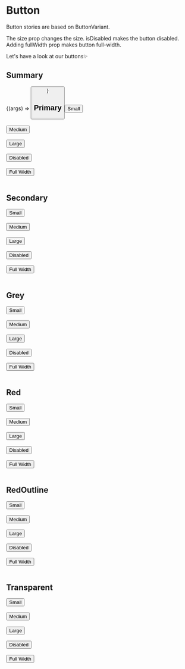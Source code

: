 

<Meta title="Whosfree/Atoms/Button" component={Button} />

# Button

Button stories are based on ButtonVariant. 

The size prop changes the size. isDisabled makes the button disabled. Adding fullWidth prop makes button full-width.

Let's have a look at our buttons✨

## Summary
<Canvas>
  <Story 
  name="Explorer"
  args={{
    isDisabled: false,
    Link: '',
    onClick: null,
    size: ButtonSize.Medium,
    target: '_self',
    tooltip: 'Hello World',
    variant: ButtonVariant.Primary,
    children: 'Button'
  }}
  > 
    {(args) => <Button { ...args } />}
  </Story>
</Canvas>

<ArgsTable of={Button} />

## Primary
<Canvas>
  <Story name="Primary">
    <Button
      isDisabled = {false}
      Link = ''
      onClick = {null}
      size = {ButtonSize.Small}
      target = '_self'
      tooltip = 'Hello World'
      variant = {ButtonVariant.Primary}>Small
    </Button>
    <br /><br />
    <Button
      isDisabled = {false}
      Link = ''
      onClick = {null}
      size = {ButtonSize.Small}
      target = '_self'
      tooltip = 'Hello World'
      variant = {ButtonVariant.Medium}>Medium
    </Button>
    <br /><br />
    <Button
      isDisabled = {false}
      Link = ''
      onClick = {null}
      size = {ButtonSize.Large}
      target = '_self'
      tooltip = 'Hello World'
      variant = {ButtonVariant.Primary}>Large
    </Button>
    <br /><br />
    <Button
      isDisabled = {true}
      Link = ''
      onClick = {null}
      size = {ButtonSize.Large}
      target = '_self'
      tooltip = 'Hello World'
      variant = {ButtonVariant.Primary}>Disabled
    </Button>
    <br /><br />
    <Button
      isDisabled = {false}
      Link = ''
      onClick = {null}
      fullWidth
      target = '_self'
      tooltip = 'Hello World'
      variant = {ButtonVariant.Primary}>Full Width
    </Button>
    <br /><br />
  </Story>
</Canvas>

## Secondary
<Canvas>
  <Story name="Secondary">
    <Button
      isDisabled = {false}
      Link = ''
      onClick = {null}
      size = {ButtonSize.Small}
      target = '_self'
      tooltip = 'Hello World'
      variant = {ButtonVariant.Secondary}>Small
    </Button>
    <br /><br />
    <Button
      isDisabled = {false}
      Link = ''
      onClick = {null}
      size = {ButtonSize.Small}
      target = '_self'
      tooltip = 'Hello World'
      variant = {ButtonVariant.Secondary}>Medium
    </Button>
    <br /><br />
    <Button
      isDisabled = {false}
      Link = ''
      onClick = {null}
      size = {ButtonSize.Large}
      target = '_self'
      tooltip = 'Hello World'
      variant = {ButtonVariant.Secondary}>Large
    </Button>
    <br /><br />
    <Button
      isDisabled = {true}
      Link = ''
      onClick = {null}
      size = {ButtonSize.Large}
      target = '_self'
      tooltip = 'Hello World'
      variant = {ButtonVariant.Secondary}>Disabled
    </Button>
    <br /><br />
    <Button
      isDisabled = {false}
      Link = ''
      onClick = {null}
      fullWidth
      target = '_self'
      tooltip = 'Hello World'
      variant = {ButtonVariant.Secondary}>Full Width
    </Button>
    <br /><br />
  </Story>
</Canvas>

## Grey
<Canvas>
  <Story name="Grey">
    <Button
      isDisabled = {false}
      Link = ''
      onClick = {null}
      size = {ButtonSize.Small}
      target = '_self'
      tooltip = 'Hello World'
      variant = {ButtonVariant.Grey}>Small
    </Button>
    <br /><br />
    <Button
      isDisabled = {false}
      Link = ''
      onClick = {null}
      size = {ButtonSize.Small}
      target = '_self'
      tooltip = 'Hello World'
      variant = {ButtonVariant.Grey}>Medium
    </Button>
    <br /><br />
    <Button
      isDisabled = {false}
      Link = ''
      onClick = {null}
      size = {ButtonSize.Large}
      target = '_self'
      tooltip = 'Hello World'
      variant = {ButtonVariant.Grey}>Large
    </Button>
    <br /><br />
    <Button
      isDisabled = {true}
      Link = ''
      onClick = {null}
      size = {ButtonSize.Large}
      target = '_self'
      tooltip = 'Hello World'
      variant = {ButtonVariant.Grey}>Disabled
    </Button>
    <br /><br />
    <Button
      isDisabled = {false}
      Link = ''
      onClick = {null}
      fullWidth
      target = '_self'
      tooltip = 'Hello World'
      variant = {ButtonVariant.Grey}>Full Width
    </Button>
    <br /><br />
  </Story>
</Canvas>

## Red
<Canvas>
  <Story name="Red">
    <Button
      isDisabled = {false}
      Link = ''
      onClick = {null}
      size = {ButtonSize.Small}
      target = '_self'
      tooltip = 'Hello World'
      variant = {ButtonVariant.Red}>Small
    </Button>
    <br /><br />
    <Button
      isDisabled = {false}
      Link = ''
      onClick = {null}
      size = {ButtonSize.Small}
      target = '_self'
      tooltip = 'Hello World'
      variant = {ButtonVariant.Red}>Medium
    </Button>
    <br /><br />
    <Button
      isDisabled = {false}
      Link = ''
      onClick = {null}
      size = {ButtonSize.Large}
      target = '_self'
      tooltip = 'Hello World'
      variant = {ButtonVariant.Red}>Large
    </Button>
    <br /><br />
    <Button
      isDisabled = {true}
      Link = ''
      onClick = {null}
      size = {ButtonSize.Large}
      target = '_self'
      tooltip = 'Hello World'
      variant = {ButtonVariant.Red}>Disabled
    </Button>
    <br /><br />
    <Button
      isDisabled = {false}
      Link = ''
      onClick = {null}
      fullWidth
      target = '_self'
      tooltip = 'Hello World'
      variant = {ButtonVariant.Red}>Full Width
    </Button>
    <br /><br />
  </Story>
</Canvas>

## RedOutline
<Canvas>
  <Story name="RedOutline">
    <Button
      isDisabled = {false}
      Link = ''
      onClick = {null}
      size = {ButtonSize.Small}
      target = '_self'
      tooltip = 'Hello World'
      variant = {ButtonVariant.RedOutline}>Small
    </Button>
    <br /><br />
    <Button
      isDisabled = {false}
      Link = ''
      onClick = {null}
      size = {ButtonSize.Small}
      target = '_self'
      tooltip = 'Hello World'
      variant = {ButtonVariant.RedOutline}>Medium
    </Button>
    <br /><br />
    <Button
      isDisabled = {false}
      Link = ''
      onClick = {null}
      size = {ButtonSize.Large}
      target = '_self'
      tooltip = 'Hello World'
      variant = {ButtonVariant.RedOutline}>Large
    </Button>
    <br /><br />
    <Button
      isDisabled = {true}
      Link = ''
      onClick = {null}
      size = {ButtonSize.Large}
      target = '_self'
      tooltip = 'Hello World'
      variant = {ButtonVariant.RedOutline}>Disabled
    </Button>
    <br /><br />
    <Button
      isDisabled = {false}
      Link = ''
      onClick = {null}
      fullWidth
      target = '_self'
      tooltip = 'Hello World'
      variant = {ButtonVariant.RedOutline}>Full Width
    </Button>
    <br /><br />
  </Story>
</Canvas>

## Transparent
<Canvas>
  <Story name="Transparent">
    <Button
      isDisabled = {false}
      Link = ''
      onClick = {null}
      size = {ButtonSize.Small}
      target = '_self'
      tooltip = 'Hello World'
      variant = {ButtonVariant.Transparent}>Small
    </Button>
    <br /><br />
    <Button
      isDisabled = {false}
      Link = ''
      onClick = {null}
      size = {ButtonSize.Small}
      target = '_self'
      tooltip = 'Hello World'
      variant = {ButtonVariant.Transparent}>Medium
    </Button>
    <br /><br />
    <Button
      isDisabled = {false}
      Link = ''
      onClick = {null}
      size = {ButtonSize.Large}
      target = '_self'
      tooltip = 'Hello World'
      variant = {ButtonVariant.Transparent}>Large
    </Button>
    <br /><br />
    <Button
      isDisabled = {true}
      Link = ''
      onClick = {null}
      size = {ButtonSize.Large}
      target = '_self'
      tooltip = 'Hello World'
      variant = {ButtonVariant.Transparent}>Disabled
    </Button>
    <br /><br />
    <Button
      isDisabled = {false}
      Link = ''
      onClick = {null}
      fullWidth
      target = '_self'
      tooltip = 'Hello World'
      variant = {ButtonVariant.Transparent}>Full Width
    </Button>
    <br /><br />
  </Story>
</Canvas>
